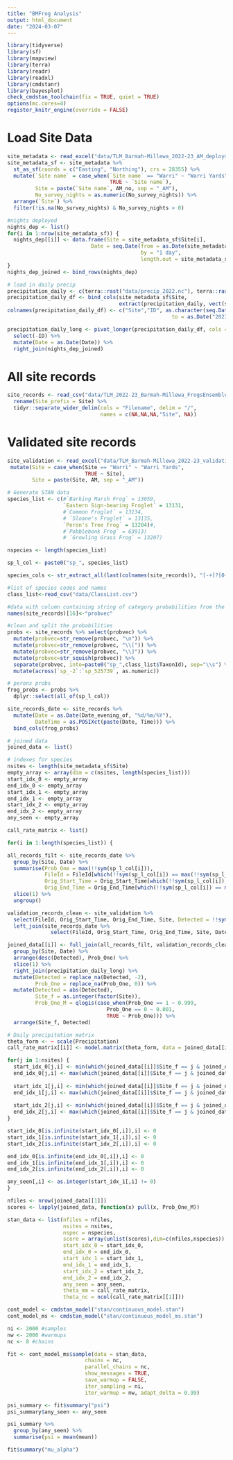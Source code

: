```yaml
---
title: "BMFrog Analysis"
output: html_document
date: "2024-03-07"
---
```


```r
library(tidyverse)
library(sf)
library(mapview)
library(terra)
library(readr)
library(readxl)
library(cmdstanr)
library(bayesplot)
check_cmdstan_toolchain(fix = TRUE, quiet = TRUE)
options(mc.cores=4)
register_knitr_engine(override = FALSE)
```

# Load Site Data  

```r
site_metadata <- read_excel("data/TLM_Barmah-Millewa_2022-23_AM_deployment_metadata.xlsx")
site_metadata_sf <- site_metadata %>% 
  st_as_sf(coords = c("Easting", "Northing"), crs = 28355) %>%
  mutate(`Site name` = case_when(`Site name` == "Warri" ~ "Warri Yards", 
                                 TRUE ~ `Site name`), 
         Site = paste(`Site name`, AM_no, sep = "_AM"), 
         No_survey_nights = as.numeric(No_survey_nights)) %>%
  arrange(`Site`) %>%
  filter(!is.na(No_survey_nights) & No_survey_nights > 0)

#nights deployed 
nights_dep <- list()
for(i in 1:nrow(site_metadata_sf)) {
  nights_dep[[i]] <- data.frame(Site = site_metadata_sf$Site[i], 
                           Date = seq.Date(from = as.Date(site_metadata_sf$Date_deployed[i]), 
                                           by = "1 day", 
                                           length.out = site_metadata_sf$No_survey_nights[i]))
}
nights_dep_joined <- bind_rows(nights_dep)
```

```r
# load in daily precip 
precipitation_daily <- c(terra::rast("data/precip_2022.nc"), terra::rast("data/precip_2023.nc"))
precipitation_daily_df <- bind_cols(site_metadata_sf$Site, 
                                    extract(precipitation_daily, vect(site_metadata_sf)))
colnames(precipitation_daily_df) <- c("Site","ID", as.character(seq.Date(from = as.Date("2022-01-01"), 
                                                     to = as.Date("2023-12-31"), by = "day")))

precipitation_daily_long <- pivot_longer(precipitation_daily_df, cols = 3:732, names_to = "Date", values_to = "Precipitation") %>%
  select(-ID) %>%
  mutate(Date = as.Date(Date)) %>%
  right_join(nights_dep_joined)
```


# All site records 
```r
site_records <- read_csv("data/TLM_2022-23_Barmah-Millewa_FrogsEnsemble1_2023.csv") %>%
  rename(Site_prefix = Site) %>%
  tidyr::separate_wider_delim(cols = "Filename", delim = "/", 
                              names = c(NA,NA,NA,"Site", NA))
```

# Validated site records 

```r
site_validation <- read_excel("data/TLM_Barmah-Millewa_2022-23_validations_ALL.xlsx") %>%
 mutate(Site = case_when(Site == "Warri" ~ "Warri Yards", 
                         TRUE ~ Site),
        Site = paste(Site, AM, sep = "_AM"))
```

```r
# Generate STAN data 
species_list <- c(#`Barking Marsh Frog` = 13059, 
                  `Eastern Sign-bearing Froglet` = 13131,
                  #`Common Froglet` = 13134,
                  # `Sloane's Froglet` = 13135,
                  `Peron's Tree Frog` = 13204)#, 
                  #`Pobblebonk Frog` = 63913)
                  # `Growling Grass Frog` = 13207)

nspecies <- length(species_list)

sp_l_col <- paste0("sp_", species_list)

species_cols <- str_extract_all(last(colnames(site_records)), "[-+]?[0-9]+")[[1]] 

#list of species codes and names
class_list<-read_csv("data/ClassList.csv")

#data with column containing string of category probabilities from the AI
names(site_records)[16]<-"probvec"

#clean and split the probabilities
probs <- site_records %>% select(probvec) %>%
  mutate(probvec=str_remove(probvec, "\n")) %>%
  mutate(probvec=str_remove(probvec, "\\[")) %>%
  mutate(probvec=str_remove(probvec, "\\]")) %>%
  mutate(probvec=str_squish(probvec)) %>%
  separate(probvec, into=paste0("sp_",class_list$TaxonId), sep="\\s") %>%
  mutate(across(`sp_-2`:`sp_525739`, as.numeric))

# perons probs 
frog_probs <- probs %>%
  dplyr::select(all_of(sp_l_col))

site_records_date <- site_records %>% 
  mutate(Date = as.Date(Date_evening_of, "%d/%m/%Y"), 
         DateTime = as.POSIXct(paste(Date, Time))) %>%
  bind_cols(frog_probs)

# joined data
joined_data <- list()

# indexes for species
nsites <- length(site_metadata_sf$Site)
empty_array <- array(dim = c(nsites, length(species_list)))
start_idx_0 <- empty_array
end_idx_0 <- empty_array
start_idx_1 <- empty_array
end_idx_1 <- empty_array
start_idx_2 <- empty_array
end_idx_2 <- empty_array
any_seen <- empty_array

call_rate_matrix <- list()

for(i in 1:length(species_list)) {

all_records_filt <- site_records_date %>%
  group_by(Site, Date) %>%
  summarise(Prob_One = max(!!sym(sp_l_col[i])), 
            FileId = FileId[which(!!sym(sp_l_col[i]) == max(!!sym(sp_l_col[i])))], 
            Orig_Start_Time = Orig_Start_Time[which(!!sym(sp_l_col[i]) == max(!!sym(sp_l_col[i])))], 
            Orig_End_Time = Orig_End_Time[which(!!sym(sp_l_col[i]) == max(!!sym(sp_l_col[i])))]) %>%
  slice(1) %>%
  ungroup()

validation_records_clean <- site_validation %>% 
  select(FileId, Orig_Start_Time, Orig_End_Time, Site, Detected = !!sym(names(species_list)[i])) %>%
  left_join(site_records_date %>%
              select(FileId, Orig_Start_Time, Orig_End_Time, Site, Date, Prob_One = !!sym(sp_l_col[i])))

joined_data[[i]] <- full_join(all_records_filt, validation_records_clean) %>%
  group_by(Site, Date) %>%
  arrange(desc(Detected), Prob_One) %>%
  slice(1) %>%
  right_join(precipitation_daily_long) %>%
  mutate(Detected = replace_na(Detected, -2), 
         Prob_One = replace_na(Prob_One, 0)) %>%
  mutate(Detected = abs(Detected), 
         Site_f = as.integer(factor(Site)), 
         Prob_One_M = qlogis(case_when(Prob_One == 1 ~ 0.999, 
                                Prob_One == 0 ~ 0.001, 
                                TRUE ~ Prob_One))) %>%
  arrange(Site_f, Detected) 

# Daily precipitation matrix
theta_form <- ~ scale(Precipitation)
call_rate_matrix[[i]] <- model.matrix(theta_form, data = joined_data[[i]])

for(j in 1:nsites) {
  start_idx_0[j,i] <- min(which(joined_data[[i]]$Site_f == j & joined_data[[i]]$Detected == 0))
  end_idx_0[j,i] <- max(which(joined_data[[i]]$Site_f == j & joined_data[[i]]$Detected == 0))
  
  start_idx_1[j,i] <- min(which(joined_data[[i]]$Site_f == j & joined_data[[i]]$Detected == 1))
  end_idx_1[j,i] <- max(which(joined_data[[i]]$Site_f == j & joined_data[[i]]$Detected == 1))
  
  start_idx_2[j,i] <- min(which(joined_data[[i]]$Site_f == j & joined_data[[i]]$Detected == 2))
  end_idx_2[j,i] <- max(which(joined_data[[i]]$Site_f == j & joined_data[[i]]$Detected == 2))
}

start_idx_0[is.infinite(start_idx_0[,i]),i] <- 0
start_idx_1[is.infinite(start_idx_1[,i]),i] <- 0
start_idx_2[is.infinite(start_idx_2[,i]),i] <- 0

end_idx_0[is.infinite(end_idx_0[,i]),i] <- 0
end_idx_1[is.infinite(end_idx_1[,i]),i] <- 0
end_idx_2[is.infinite(end_idx_2[,i]),i] <- 0

any_seen[,i] <- as.integer(start_idx_1[,i] != 0)
}
```


```r
nfiles <- nrow(joined_data[[1]])
scores <- lapply(joined_data, function(x) pull(x, Prob_One_M)) 

stan_data <- list(nfiles = nfiles, 
                  nsites = nsites, 
                  nspec = nspecies,
                  score = array(unlist(scores),dim=c(nfiles,nspecies)), 
                  start_idx_0 = start_idx_0, 
                  end_idx_0 = end_idx_0,
                  start_idx_1 = start_idx_1, 
                  end_idx_1 = end_idx_1, 
                  start_idx_2 = start_idx_2, 
                  end_idx_2 = end_idx_2, 
                  any_seen = any_seen, 
                  theta_mm = call_rate_matrix, 
                  theta_nc = ncol(call_rate_matrix[[1]]))

```


```r
cont_model <- cmdstan_model("stan/continuous_model.stan")
cont_model_ms <- cmdstan_model("stan/continuous_model_ms.stan")
```

```r
ni <- 2000 #samples
nw <- 2000 #warmups
nc <- 8 #chains
```

```r
fit <- cont_model_ms$sample(data = stan_data,
                         chains = nc,
                         parallel_chains = nc,
                         show_messages = TRUE,
                         save_warmup = FALSE,
                         iter_sampling = ni,
                         iter_warmup = nw, adapt_delta = 0.99)
```

```r
psi_summary <- fit$summary("psi")
psi_summary$any_seen <- any_seen 

psi_summary %>%
  group_by(any_seen) %>%
  summarise(psi = mean(mean))

fit$summary("mu_alpha")
```

